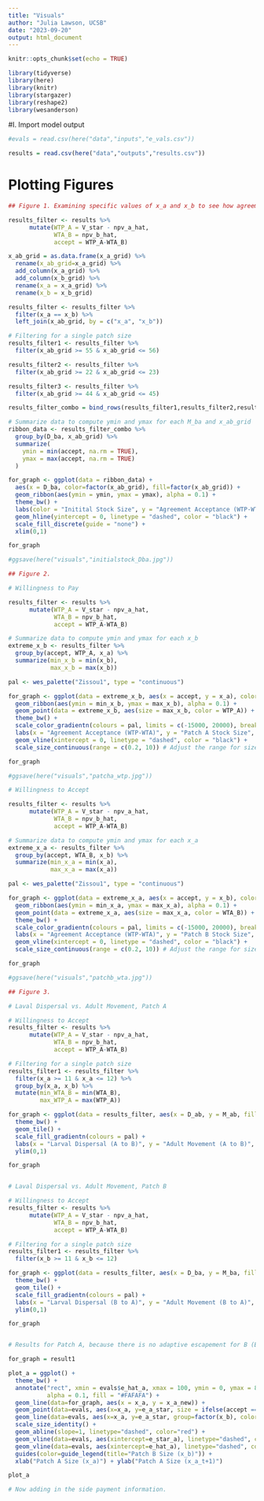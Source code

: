 ```yaml
---
title: "Visuals"
author: "Julia Lawson, UCSB"
date: "2023-09-20"
output: html_document
---
```


```r
knitr::opts_chunk$set(echo = TRUE)

library(tidyverse)
library(here)
library(knitr)
library(stargazer)
library(reshape2)
library(wesanderson)
```

#I. Import model output

```r

#evals = read.csv(here("data","inputs","e_vals.csv")) 

results = read.csv(here("data","outputs","results.csv")) 

```

# Plotting Figures

```r

## Figure 1. Examining specific values of x_a and x_b to see how agreement formation changes.

results_filter <- results %>% 
      mutate(WTP_A = V_star - npv_a_hat,
             WTA_B = npv_b_hat,
             accept = WTP_A-WTA_B)

x_ab_grid = as.data.frame(x_a_grid) %>% 
  rename(x_ab_grid=x_a_grid) %>% 
  add_column(x_a_grid) %>% 
  add_column(x_b_grid) %>% 
  rename(x_a = x_a_grid) %>% 
  rename(x_b = x_b_grid)

results_filter <- results_filter %>%
  filter(x_a == x_b) %>% 
  left_join(x_ab_grid, by = c("x_a", "x_b"))

# Filtering for a single patch size
results_filter1 <- results_filter %>%
  filter(x_ab_grid >= 55 & x_ab_grid <= 56) 

results_filter2 <- results_filter %>% 
  filter(x_ab_grid >= 22 & x_ab_grid <= 23) 

results_filter3 <- results_filter %>% 
  filter(x_ab_grid >= 44 & x_ab_grid <= 45) 

results_filter_combo = bind_rows(results_filter1,results_filter2,results_filter3)

# Summarize data to compute ymin and ymax for each M_ba and x_ab_grid
ribbon_data <- results_filter_combo %>% 
  group_by(D_ba, x_ab_grid) %>%
  summarize(
    ymin = min(accept, na.rm = TRUE),
    ymax = max(accept, na.rm = TRUE)
  )

for_graph <- ggplot(data = ribbon_data) +
  aes(x = D_ba, color=factor(x_ab_grid), fill=factor(x_ab_grid)) + 
  geom_ribbon(aes(ymin = ymin, ymax = ymax), alpha = 0.1) +
  theme_bw() +
  labs(color = "Initital Stock Size", y = "Agreement Acceptance (WTP-WTA)", x = "Larval Dispersal (B to A)") +
  geom_hline(yintercept = 0, linetype = "dashed", color = "black") +
  scale_fill_discrete(guide = "none") +
  xlim(0,1)

for_graph

#ggsave(here("visuals","initialstock_Dba.jpg"))

```



```r

## Figure 2. 

# Willingness to Pay

results_filter <- results %>% 
      mutate(WTP_A = V_star - npv_a_hat,
             WTA_B = npv_b_hat,
             accept = WTP_A-WTA_B) 

# Summarize data to compute ymin and ymax for each x_b
extreme_x_b <- results_filter %>%
  group_by(accept, WTP_A, x_a) %>%
  summarize(min_x_b = min(x_b),
            max_x_b = max(x_b))

pal <- wes_palette("Zissou1", type = "continuous")

for_graph <- ggplot(data = extreme_x_b, aes(x = accept, y = x_a), color = WTP_A) +
  geom_ribbon(aes(ymin = min_x_b, ymax = max_x_b), alpha = 0.1) +
  geom_point(data = extreme_x_b, aes(size = max_x_b, color = WTP_A)) +
  theme_bw() +
  scale_color_gradientn(colours = pal, limits = c(-15000, 20000), breaks = seq(-15000, 20000, by = 5000)) +
  labs(x = "Agreement Acceptance (WTP-WTA)", y = "Patch A Stock Size", color = "Patch A \nWillingness-to-Pay ($)", size = "Patch B Stock Size") +
  geom_vline(xintercept = 0, linetype = "dashed", color = "black") +
  scale_size_continuous(range = c(0.2, 10)) # Adjust the range for size

for_graph

#ggsave(here("visuals","patcha_wtp.jpg"))

# Willingness to Accept

results_filter <- results %>% 
      mutate(WTP_A = V_star - npv_a_hat,
             WTA_B = npv_b_hat,
             accept = WTP_A-WTA_B)

# Summarize data to compute ymin and ymax for each x_a
extreme_x_a <- results_filter %>%
  group_by(accept, WTA_B, x_b) %>%
  summarize(min_x_a = min(x_a),
            max_x_a = max(x_a))

pal <- wes_palette("Zissou1", type = "continuous")

for_graph <- ggplot(data = extreme_x_a, aes(x = accept, y = x_b), color = WTA_B) +
  geom_ribbon(aes(ymin = min_x_a, ymax = max_x_a), alpha = 0.1) +
  geom_point(data = extreme_x_a, aes(size = max_x_a, color = WTA_B)) +
  theme_bw() +
  scale_color_gradientn(colours = pal, limits = c(-15000, 20000), breaks = seq(-15000, 20000, by = 5000)) +
  labs(x = "Agreement Acceptance (WTP-WTA)", y = "Patch B Stock Size", color = "Patch B \nWillingness-to-Accept ($)", size = "Patch A Stock Size") +
  geom_vline(xintercept = 0, linetype = "dashed", color = "black") +
  scale_size_continuous(range = c(0.2, 10)) # Adjust the range for size

for_graph

#ggsave(here("visuals","patchb_wta.jpg"))

```

```r

## Figure 3.

# Laval Dispersal vs. Adult Movement, Patch A

# Willingness to Accept
results_filter <- results %>% 
      mutate(WTP_A = V_star - npv_a_hat,
             WTA_B = npv_b_hat,
             accept = WTP_A-WTA_B)

# Filtering for a single patch size
results_filter1 <- results_filter %>%
  filter(x_a >= 11 & x_a <= 12) %>% 
  group_by(x_a, x_b) %>% 
  mutate(min_WTA_B = min(WTA_B),
         max_WTP_A = max(WTP_A)) 

for_graph <- ggplot(data = results_filter, aes(x = D_ab, y = M_ab, fill = WTP_A)) +
  theme_bw() +
  geom_tile() +
  scale_fill_gradientn(colours = pal) +
  labs(x = "Larval Dispersal (A to B)", y = "Adult Movement (A to B)", color = "Patch A \nWillingness-to-Pay ($)") +
  ylim(0,1)

for_graph 


# Laval Dispersal vs. Adult Movement, Patch B

# Willingness to Accept
results_filter <- results %>% 
      mutate(WTP_A = V_star - npv_a_hat,
             WTA_B = npv_b_hat,
             accept = WTP_A-WTA_B)

# Filtering for a single patch size
results_filter1 <- results_filter %>%
  filter(x_b >= 11 & x_b <= 12) 

for_graph <- ggplot(data = results_filter, aes(x = D_ba, y = M_ba, fill = WTA_B)) +
  theme_bw() +
  geom_tile() +
  scale_fill_gradientn(colours = pal) +
  labs(x = "Larval Dispersal (B to A)", y = "Adult Movement (B to A)", color = "Patch B \nWillingness-to-Accept ($)") +
  ylim(0,1)

for_graph 



```


```r

# Results for Patch A, because there is no adaptive escapement for B (B is closed)

for_graph = result1

plot_a = ggplot() +
  theme_bw() +
  annotate("rect", xmin = evals$e_hat_a, xmax = 100, ymin = 0, ymax = 80,
           alpha = 0.1, fill = "#FAFAFA") +
  geom_line(data=for_graph, aes(x = x_a, y = x_a_new)) +
  geom_point(data=evals, aes(x=x_a, y=e_a_star, size = ifelse(accept == "TRUE", 1, 3), color=factor(x_b))) +
  geom_line(data=evals, aes(x=x_a, y=e_a_star, group=factor(x_b), color=factor(x_b))) +
  scale_size_identity() +
  geom_abline(slope=1, linetype="dashed", color="red") +
  geom_vline(data=evals, aes(xintercept=e_star_a), linetype="dashed", color="purple") +
  geom_vline(data=evals, aes(xintercept=e_hat_a), linetype="dashed", color="blue") +
  guides(color=guide_legend(title="Patch B Size (x_b)")) +
  xlab("Patch A Size (x_a)") + ylab("Patch A Size (x_a_t+1)")

plot_a

# Now adding in the side payment information.



```